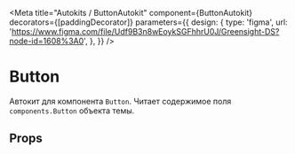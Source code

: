 

<Meta
    title="Autokits / ButtonAutokit"
    component={ButtonAutokit}
    decorators={[paddingDecorator]}
    parameters={{
        design: {
            type: 'figma',
            url: 'https://www.figma.com/file/Udf9B3n8wEoykSGFhhrU0J/Greensight-DS?node-id=1608%3A0',
        },
    }}
/>

# Button

<Preview>
    <Story name="basic">
        <ButtonAutokit />
    </Story>
</Preview>

Автокит для компонента `Button`. Читает содержимое поля `components.Button` объекта темы.

## Props

<Props of={ButtonAutokit} />
